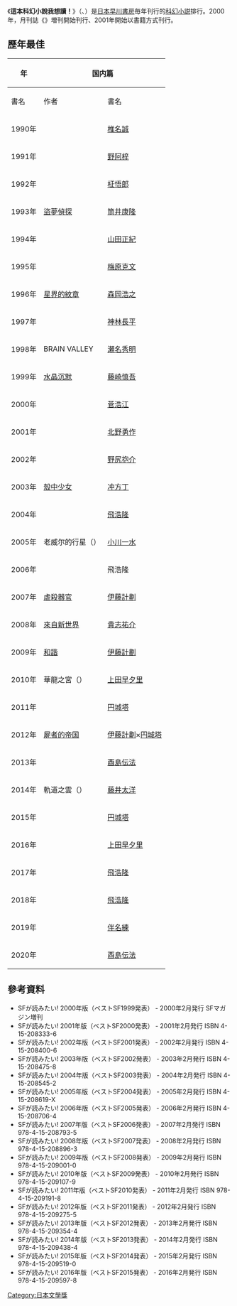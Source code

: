 {{noteTA
| 1=zh-hans:海伯利安;zh-hant:海柏利昂;zh-tw:海柏利昂}}
《'''這本科幻小說我想讀！'''》（{{lang-ja|SFが読みたい!}}、{{lang|ja|エスエフがよみたい!}}）是[[日本|日本]][[早川書房|早川書房]]毎年刊行的[[科幻小説|科幻小説]]排行。2000年，月刊誌《{{lang|ja|S-Fマガジン}}》増刊開始刊行、2001年開始以書籍方式刊行。

== 歷年最佳 ==
{| class="wikitable" style="text-align:center"
|-
!rowspan="2"|年!!colspan="2"|国内篇!!colspan="2"|海外篇
|-
!書名!!作者!!書名!!作者
|-
|1990年||{{lang|ja|アド・バード}}||[[椎名誠|椎名誠]]||[[熾熱之夢|-{zh-hans:热夜之梦; zh-hant:熾熱之夢; zh-tw:熾熱之夢;}-]]||[[喬治·R·R·馬丁|喬治·R·R·馬丁]]
|-
|1991年||{{lang|ja|バベルの薫り}}||[[野阿梓|野阿梓]]||{{link-en|Ten Thousand Light-Years from Home}}||[[小詹姆斯·提普奇|小詹姆斯·提普奇]]
|-
|1992年||{{lang|ja|ヴィーナス・シティ}}||[[柾悟郎|柾悟郎]]||{{link-en|Tau Zero}}||[[波爾·安德森|波爾·安德森]]
|-
|1993年||[[盜夢偵探|盜夢偵探]]||[[筒井康隆|筒井康隆]]||{{link-en|阿努比斯之門|The Anubis Gates}}||{{link-en|提姆·鮑爾斯|Tim Powers}}
|-
|1994年||{{lang|ja|エイダ}}||[[山田正紀|山田正紀]]||{{link-en|The Best of Cordwainer Smith}}||[[考德懷納·史密斯|考德懷納·史密斯]]
|-
|1995年||{{lang|ja|ソリトンの悪魔}}||[[梅原克文|梅原克文]]||[[海柏利昂|海柏利昂]]及[[海伯利安的隕落|海伯利安的隕落]]||[[丹·西蒙斯|丹·西蒙斯]]
|-
|1996年||[[星界的紋章|星界的紋章]]||[[森岡浩之|森岡浩之]]||Strange Doings||[[R·A·拉夫爾提|R·A·拉夫爾提]]
|-
|1997年||{{lang|ja|ライトジーンの遺産}}||[[神林長平|神林長平]]||{{link-en|Desolation Road}}||{{link-en|伊恩·麥當勞|Ian McDonald (British author)}}
|-
|1998年||BRAIN VALLEY||[[瀬名秀明|瀬名秀明]]||{{link-en|The Time Ships}}||[[斯蒂芬·巴科斯特|斯蒂芬·巴科斯特]]
|-
|1999年||[[藤崎慎吾#長篇小說|水晶沉默]]||[[藤崎慎吾|藤崎慎吾]]||{{link-en|Quarantine (Egan novel)||Quarantine}}||[[格雷格·伊根|格雷格·伊根]]
|-
|2000年||{{lang|ja|永遠の森 {{small|博物館惑星}}}}||[[菅浩江|菅浩江]]||{{link-en|安迪密恩的覺醒|The Rise of Endymion}}||[[丹·西蒙斯|丹·西蒙斯]]
|-
|2001年||{{lang|ja|かめくん}}||[[北野勇作|北野勇作]]||{{link-en|Oceanic (novella)||Oceanic}} and Other Stories||[[格雷格·伊根|格雷格·伊根]]
|-
|2002年||{{lang|ja|太陽の簒奪者}}||[[野尻抱介|野尻抱介]]||{{link-en|Passage (Willis novel)||Passage}}||{{link-en|康妮·威利斯|Connie Willis}}
|-
|2003年||[[殼中少女|殼中少女]]||[[冲方丁|冲方丁]]||[[你一生的故事|你一生的故事]]||[[姜峯楠|姜峯楠]]
|-
|2004年||{{lang|ja|象られた力}}||[[飛浩隆|飛浩隆]]||{{link-en|Distress (novel)||Distress}}||格雷格·伊根
|-
|2005年||老威尔的行星（{{lang|ja|老ヴォールの惑星}}）||[[小川一水|小川一水]]||{{link-en|Diaspora (novel)||Diaspora}}||格雷格·伊根
|-
|2006年||{{lang|ja|ラギッド・ガール {{small|廃園の天使II}}}}||飛浩隆||{{link-en|The Island of Doctor Death and Other Stories and Other Stories}}||[[吉恩·沃爾夫|吉恩·沃爾夫]]
|-
|2007年||[[虐殺器官|虐殺器官]]||[[伊藤計劃|伊藤計劃]]||{{link-en|The Separation (Priest novel)||The Separation}}||{{link-en|克里斯多夫·裴斯特|Christopher Priest (novelist)}}
|-
|2008年||[[來自新世界|來自新世界]]||[[貴志祐介|貴志祐介]]||[[時間迴旋|時間迴旋]]||[[羅伯特·查爾斯·威爾森|羅伯特·查爾斯·威爾森]]
|-
|2009年||[[和諧_(小說)|和諧]]||[[伊藤計劃|伊藤計劃]]||{{link-en|帕迪多街車站|Perdido Street Station}}||[[柴納·米耶維|柴納·米耶維]]
|-
|2010年||華龍之宮（{{lang|ja|華竜の宮}}）||[[上田早夕里|上田早夕里]]||{{link-en|Eifelheim}}||{{link-en|邁克爾·弗林 (作家)|Michael Flynn (writer)|邁克爾·弗林}}
|-
|2011年||{{lang|ja|これはペンです}}||[[円城塔|円城塔]]||{{link-en|The Planck Dive}} and Other Stories||[[格雷格·伊根|格雷格·伊根]]
|-
|2012年||[[屍者的帝国|屍者的帝国]]||[[伊藤計劃|伊藤計劃]]×[[円城塔|円城塔]]||{{link-en|被謀殺的城市|The City & the City}}||[[柴納·米耶維|柴納·米耶維]]
|-
|2013年||{{lang|ja|皆勤の徒}}||[[酉島伝法|酉島伝法]]||{{link-en|The Islanders (Priest novel)||The Islanders}}||{{link-en|克里斯多夫·裴斯特|Christopher Priest (novelist)}}
|-
|2014年||軌道之雲（{{lang|ja|オービタル・クラウド}}）||[[藤井太洋|藤井太洋]]||[[火星任務_(小說)|火星任務]]||[[安迪·威爾|安迪·威爾]]
|-
|2015年||{{lang|ja|エピローグ}}||[[円城塔|円城塔]]||[[手中紙，心中愛|手中紙，心中愛]]||[[劉宇昆|劉宇昆]]
|-
|2016年||{{lang|ja|夢みる葦笛}}||[[上田早夕里|上田早夕里]]||{{link-en|Deathbird Stories}}||[[哈兰·艾里森|哈兰·艾里森]]
|-
|2017年||{{lang|ja|自生の夢}}||[[飛浩隆|飛浩隆]]||The Adjacent||{{link-en|克里斯多夫·裴斯特|Christopher Priest (novelist)}}
|-
|2018年||{{lang|ja|零號琴}}||[[飛浩隆|飛浩隆]]||[[北京摺疊|北京摺疊]]||[[劉宇昆|劉宇昆]]編
|-
|2019年||{{lang|ja|なめらかな世界と、その敵}}||[[伴名練|伴名練]]||[[三体_(小说)|三体]]||[[劉慈欣|劉慈欣]]
|-
|2020年||{{lang|ja|オクトローグ 酉島伝法作品集成}}||[[酉島伝法|酉島伝法]]||{{link-en|呼吸 (小說)|Exhalation (short story)|呼吸}}||[[姜峯楠|姜峯楠]]
|}

==參考資料==

*SFが読みたい! 2000年版（ベストSF1999発表） - 2000年2月発行 SFマガジン増刊
*SFが読みたい! 2001年版（ベストSF2000発表） - 2001年2月発行 ISBN 4-15-208333-6
*SFが読みたい! 2002年版（ベストSF2001発表） - 2002年2月発行 ISBN 4-15-208400-6
*SFが読みたい! 2003年版（ベストSF2002発表） - 2003年2月発行 ISBN 4-15-208475-8
*SFが読みたい! 2004年版（ベストSF2003発表） - 2004年2月発行 ISBN 4-15-208545-2
*SFが読みたい! 2005年版（ベストSF2004発表） - 2005年2月発行 ISBN 4-15-208619-X
*SFが読みたい! 2006年版（ベストSF2005発表） - 2006年2月発行 ISBN 4-15-208706-4
*SFが読みたい! 2007年版（ベストSF2006発表） - 2007年2月発行 ISBN 978-4-15-208793-5
*SFが読みたい! 2008年版（ベストSF2007発表） - 2008年2月発行 ISBN 978-4-15-208896-3
*SFが読みたい! 2009年版（ベストSF2008発表） - 2009年2月発行 ISBN 978-4-15-209001-0
*SFが読みたい! 2010年版（ベストSF2009発表） - 2010年2月発行 ISBN 978-4-15-209107-9
*SFが読みたい! 2011年版（ベストSF2010発表） - 2011年2月発行 ISBN 978-4-15-209191-8
*SFが読みたい! 2012年版（ベストSF2011発表） - 2012年2月発行 ISBN 978-4-15-209275-5
*SFが読みたい! 2013年版（ベストSF2012発表） - 2013年2月発行 ISBN 978-4-15-209354-4
*SFが読みたい! 2014年版（ベストSF2013発表） - 2014年2月発行 ISBN 978-4-15-209438-4
*SFが読みたい! 2015年版（ベストSF2014発表） - 2015年2月発行 ISBN 978-4-15-209519-0
*SFが読みたい! 2016年版（ベストSF2015発表） - 2016年2月発行 ISBN 978-4-15-209597-8

[[Category:日本文學獎|Category:日本文學獎]]
